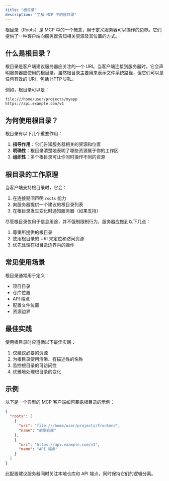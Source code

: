 ```yaml
---
title: "根目录"
description: "了解 MCP 中的根目录"
---
```


根目录（Roots）是 MCP 中的一个概念，用于定义服务器可以操作的边界。它们提供了一种客户端向服务器告知相关资源及其位置的方式。

## 什么是根目录？

根目录是客户端建议服务器应关注的一个 URI。当客户端连接到服务器时，它会声明服务器应使用的根目录。虽然根目录主要用来表示文件系统路径，但它们可以是任何有效的 URI，包括 HTTP URL。

例如，根目录可以是：

```
file:///home/user/projects/myapp
https://api.example.com/v1
```

## 为何使用根目录？

根目录有以下几个重要作用：

1. **指导作用**：它们告知服务器相关的资源和位置
2. **明确性**：根目录清楚地表明了哪些资源属于你的工作区
3. **组织性**：多个根目录可让你同时操作不同的资源

## 根目录的工作原理

当客户端支持根目录时，它会：

1. 在连接期间声明 `roots` 能力
2. 向服务器提供一个建议的根目录列表
3. 在根目录发生变化时通知服务器（如果支持）

尽管根目录仅用于信息用途，并不强制限制行为，服务器应做到以下几点：

1. 尊重所提供的根目录
2. 使用根目录的 URI 来定位和访问资源
3. 优先处理在根目录边界内的操作

## 常见使用场景

根目录通常用于定义：

- 项目目录
- 仓库位置
- API 端点
- 配置文件位置
- 资源边界

## 最佳实践

使用根目录时应遵循以下最佳实践：

1. 仅建议必要的资源
2. 为根目录使用清晰、有描述性的名称
3. 监控根目录的可访问性
4. 优雅地处理根目录的变化

## 示例

以下是一个典型的 MCP 客户端如何暴露根目录的示例：

```json
{
  "roots": [
    {
      "uri": "file:///home/user/projects/frontend",
      "name": "前端仓库"
    },
    {
      "uri": "https://api.example.com/v1",
      "name": "API 端点"
    }
  ]
}
```

此配置建议服务器同时关注本地仓库和 API 端点，同时保持它们的逻辑分离。